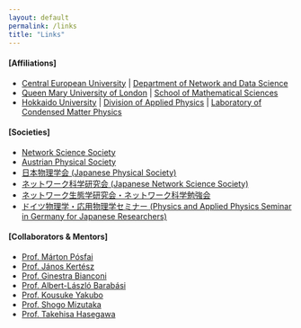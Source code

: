 ```yaml
---
layout: default
permalink: /links
title: "Links"
---
```


#### [Affiliations]

- [Central European University](https://www.ceu.edu/) | [Department
    of Network and Data Science](https://networkdatascience.ceu.edu/)
- [Queen Mary University of London](https://www.qmul.ac.uk/) |
    [School of Mathematical Sciences](https://www.qmul.ac.uk/maths/)
- [Hokkaido University](https://www.global.hokudai.ac.jp/) |
    [Division of Applied Physics](https://applphys.net/diven/) |
    [Laboratory of Condensed Matter
    Physics](https://subutu-ap.eng.hokudai.ac.jp/index.html)

#### [Societies]

- [Network Science Society](https://www.netscisociety.net/home)
- [Austrian Physical Society](https://oepg.at/en)
- [日本物理学会 (Japanese Physical Society)](https://www.jps.or.jp/)
- [ネットワーク科学研究会 (Japanese Network Science Society)](https://www.network-science-seminar.com/)
- [ネットワーク生態学研究会・ネットワーク科学勉強会](https://sites.google.com/view/networkpaperreading/)
- [ドイツ物理学・応用物理学セミナー (Physics and Applied Physics Seminar in Germany for Japanese Researchers)](https://sites.google.com/site/jpsingermany/home)

#### [Collaborators & Mentors]

- [Prof. Márton Pósfai](https://networkdatascience.ceu.edu/people/marton-posfai)
- [Prof. János Kertész](https://networkdatascience.ceu.edu/people/janos-kertesz)
- [Prof. Ginestra Bianconi](https://www.qmul.ac.uk/maths/profiles/bianconig.html)
- [Prof. Albert-László Barabási](https://barabasi.com/)
- [Prof. Kousuke Yakubo](https://researchmap.jp/read0166630?lang=en)
- [Prof. Shogo Mizutaka](https://mizutaka.cis.ibaraki.ac.jp/)
- [Prof. Takehisa Hasegawa](https://takehisahasegawa.sci.ibaraki.ac.jp/)


